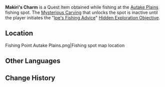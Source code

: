 {{Item Infobox
|id           = 101581
|image        = Item Sack.png
|type         = Quest Items
|description  = A sturdy bag that seems seawater-proof. It's full of blessing from the ancestral spirits.
|source1      = Obtained from a hidden fishing point in [[Autake Plains]].
}}
'''Makiri's Charm''' is a Quest Item obtained while fishing at the [[Autake Plains]] fishing spot. The [[Mysterious Carving]] that unlocks the spot is inactive until the player initiates the "[[Ipe's Fishing Advice]]" [[Hidden Exploration Objective]].

==Location==
<gallery hideaddbutton="true" captionalign="center">
Fishing Point Autake Plains.png|Fishing spot map location
</gallery>

==Other Languages==
{{Other Languages
|en      = Makiri's Charm
|zhs     = 牧梨的护身符
|zhs_rm  = Mùlí de Hùshēnfú
|zht     = 牧梨的護身符
|zht_rm  = Mùlí de Hùshēnfú
|zh_tl   = 
|ja      = マキリの御守り
|ja_rm   = Makiri no Omamori
|ja_tl   = 
|ko      = 마키리의 호신 부적
|ko_rm   = Makiri-ui Hosin Bujeok
|ko_tl   = Makiri's Self-protection Talisman
|es      = Amuleto de Makiri
|es_tl   = Makiri's Amulet
|fr      = Amulette de Makiri
|fr_tl   = Makiri's Amulet
|ru      = Амулет Макири
|ru_tl   = Makiri's Amulet
|th      = เครื่องรางป้องกันตัวของ Makiri
|th_rm   = 
|th_tl   = 
|vi      = Bùa Hộ Mệnh Của Makiri
|vi_tl   = 
|de      = Makiris Talisman
|de_tl   = Makiri's Charm
|id      = Jimat Makiri
|id_tl   = Makiri's Amulet
|pt      = Amuleto de Makiri
|pt_tl   = Makiri's Amulet
}}

==Change History==
{{Change History|2.2}}